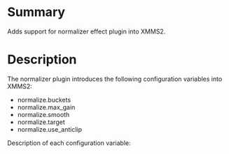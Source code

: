 {{ComponentHeader}}

=Summary=
Adds support for normalizer effect plugin into XMMS2.

=Description=
The normalizer plugin introduces the following configuration variables into XMMS2:

* normalize.buckets
* normalize.max_gain
* normalize.smooth
* normalize.target
* normalize.use_anticlip

Description of each configuration variable: